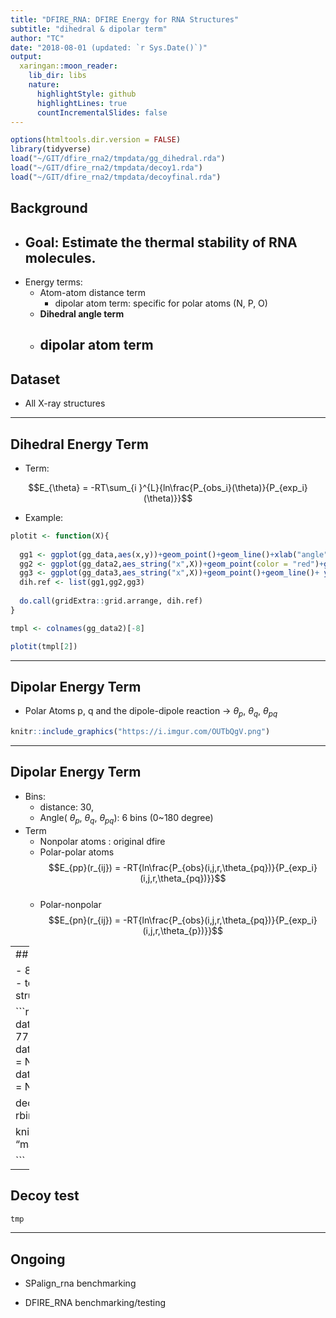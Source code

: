 ```yaml
---
title: "DFIRE_RNA: DFIRE Energy for RNA Structures"
subtitle: "dihedral & dipolar term"
author: "TC"
date: "2018-08-01 (updated: `r Sys.Date()`)"
output:
  xaringan::moon_reader:
    lib_dir: libs
    nature:
      highlightStyle: github
      highlightLines: true
      countIncrementalSlides: false
---
```


```r
options(htmltools.dir.version = FALSE)
library(tidyverse)
load("~/GIT/dfire_rna2/tmpdata/gg_dihedral.rda")
load("~/GIT/dfire_rna2/tmpdata/decoy1.rda")
load("~/GIT/dfire_rna2/tmpdata/decoyfinal.rda")
```




## Background

- Goal: Estimate the thermal stability of RNA molecules.
--

- Energy terms:
    - Atom-atom distance term
        - dipolar atom term: specific for polar atoms (N, P, O)
    - **Dihedral angle term**
    - **dipolar atom term**
---

## Dataset

- All X-ray structures



---

## Dihedral Energy Term

- Term:

$$E_{\theta} = -RT\sum_{i }^{L}{ln\frac{P_{obs_i}(\theta)}{P_{exp_i}(\theta)}}$$

- Example: 

```r
plotit <- function(X){
  
  gg1 <- ggplot(gg_data,aes(x,y))+geom_point()+geom_line()+xlab("angle")+ylab("ref")
  gg2 <- ggplot(gg_data2,aes_string("x",X))+geom_point(color = "red")+geom_line(color = "red") + ylab("energy")+xlab("angle") 
  gg3 <- ggplot(gg_data3,aes_string("x",X))+geom_point()+geom_line()+ ylab("count")+xlab("angle")+scale_y_log10()
  dih.ref <- list(gg1,gg2,gg3)
  
  do.call(gridExtra::grid.arrange, dih.ref)
}

tmpl <- colnames(gg_data2)[-8]

plotit(tmpl[2])

```


---

## Dipolar Energy Term

- Polar Atoms p, q and the dipole-dipole reaction  -> $\theta_p$, $\theta_q$, $\theta_{pq}$

```r

knitr::include_graphics("https://i.imgur.com/OUTbQgV.png")

```

---

## Dipolar Energy Term

- Bins: 
    - distance: 30, 
    - Angle( $\theta_p$, $\theta_q$, $\theta_{pq}$): 6 bins (0~180 degree) 

- Term 
    - Nonpolar atoms : original dfire
    - Polar-polar atoms
$$E_{pp}(r_{ij}) = -RT{ln\frac{P_{obs}(i,j,r,\theta_{pq})}{P_{exp_i}(i,j,r,\theta_{pq})}}$$  
    - Polar-nonpolar
$$E_{pn}(r_{ij}) = -RT{ln\frac{P_{obs}(i,j,r,\theta_{pq})}{P_{exp_i}(i,j,r,\theta_{p})}}$$  

---
## Decoy test

- 85 decoy sets(500 decoys/1 native)
    - topN: native found in the topN structure ranked by scores

```r


new = data.frame(score="xprna_mod",top1 = 77, top5 = 83 , top10 =85)
new2 = data.frame(score="dfire_dihedral",top1 = NA, top5 = NA , top10 =NA)
new3 = data.frame(score="dfire_dipolar",top1 = NA, top5 = NA , top10 =NA)

decoy2 <- rbind(decoy.final,new,new2,new3)

knitr::kable(decoy2,format = "markdown")

```




---

## Decoy test

```r

tmp

```



---
## Ongoing

- SPalign_rna benchmarking 

- DFIRE_RNA benchmarking/testing
